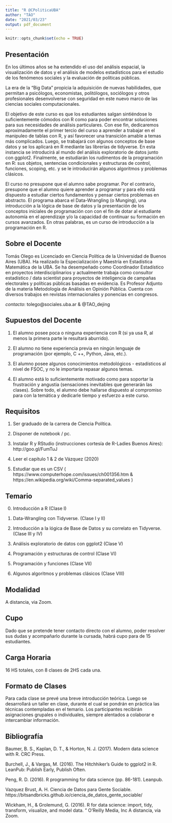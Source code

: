 ```yaml
---
title: "R @CPoliticaUBA"
author: "TAO"
date: "2021/03/23"
output: pdf_document
---
```


```r
knitr::opts_chunk$set(echo = TRUE)
```

## Presentación

En los últimos años se ha extendido el uso del análisis espacial, la visualización de datos y el análisis de modelos estadísticos para el estudio de los fenómenos sociales y la evaluación de políticas públicas.

La era de la "Big Data" propicia la adquisición de nuevas habilidades, que permitan a psicólogos, economistas, politólogos, sociólogos y otros profesionales desenvolverse con seguridad en este nuevo marco de las ciencias sociales computacionales.

El objetivo de este curso es que los estudiantes salgan sintiéndose lo suficientemente cómodos con R como para poder encontrar soluciones para sus necesidades de análisis particulares. Con ese fin, dedicaremos aproximadamente el primer tercio del curso a aprender a trabajar en el manipuleo de tablas con R, y así favorecer una transición amable a temas más complicados. Luego, se trabajará con algunos conceptos de base datos y se los aplicará en R mediante las librerías de tidyverse. En esta instancia se introducirá al mundo del análisis exploratorio de datos junto con ggplot2. Finalmente, se estudiarán los rudimentos de la programación en R: sus objetos, sentencias condicionales y estructuras de control, funciones, scoping, etc. y se le introducirán algunos algoritmos y problemas clásicos.

El curso no presupone que el alumno sabe programar. Por el contrario, presupone que el alumno quiere aprender a programar y para ello está dispuesto a estudiar ciertos fundamentos y pensar ciertos problemas en abstracto. El programa abarca el Data-Wrangling (o Munging), una introducción a la lógica de base de datos y la presentación de los conceptos iniciales de programación con con el fin de dotar al estudiante autonomía en el aprendizaje y/o la capacidad de continuar su formación en cursos avanzados. En otras palabras, es un curso de introducción a la programación en R.

## Sobre el Docente

Tomás Olego es Licenciado en Ciencia Política de la Universidad de Buenos Aires (UBA). Ha realizado la Especialización y Maestría en Estadística Matemática de la UBA. Se ha desempeñado como Coordinador Estadístico en proyectos interdisciplinarios y actualmente trabaja como consultor estadístico / data scientist para proyectos de inteligencia de campañas electorales y políticas públicas basadas en evidencia. Es Profesor Adjunto de la materia Metodología de Análisis en Opinión Pública. Cuenta con diversos trabajos en revistas internacionales y ponencias en congresos.

*contacto*: tolego@sociales.uba.ar & @TAO_dejing 

## Supuestos del Docente

1. El alumno posee poca o ninguna experiencia con R (si ya usa R, al menos la primera parte le resultará aburrido).

2. El alumno no tiene experiencia previa en ningún lenguaje de programación (por ejemplo, C ++, Python, Java, etc.). 

3. El alumno posee algunos conocimientos metodológicos - estadísticos al nivel de FSOC, y no le importaría repasar algunos temas. 

4. El alumno está lo suficientemente motivado como para soportar la frustración y angustia (sensaciones inevitables que generarán las clases). Sobre todo, el alumno debe hallarse dispuesto al compromiso para con la temática y dedicarle tiempo y esfuerzo a este curso.

## Requisitos

1. Ser graduado de la carrera de Ciencia Política.

2. Disponer de notebook / pc.

3. Instalar R y RStudio (instrucciones cortesía de R-Ladies Buenos Aires): http://goo.gl/FumTuJ

4. Leer el capítulo 1 & 2 de Vázquez (2020)

5. Estudiar que es un CSV ( https://www.computerhope.com/issues/ch001356.htm & https://en.wikipedia.org/wiki/Comma-separated_values )


## Temario

0. Introducción a R (Clase I)

1. Data-Wrangling con Tidyverse. (Clase I y II)

2. Introducción a la lógica de Base de Datos y su correlato en Tidyverse. (Clase III y IV)

3. Análisis exploratorio de datos con ggplot2 (Clase V)

4. Programación y estructuras de control (Clase VI)

5. Programación y funciones (Clase VII)

6. Algunos algoritmos y problemas clásicos (Clase VIII)


## Modalidad

A distancia, via Zoom.

## Cupo

Dado que se pretende tener contacto directo con el alumno, poder resolver sus dudas y acompañarlo durante la cursada, habrá cupo para de 15 estudiantes.

## Carga Horaria

16 HS totales, con 8 clases de 2HS cada una.

## Formato de Clases

Para cada clase se prevé una breve introducción teórica. Luego se desarrollará un taller en clase, durante el cual se pondrán en práctica las técnicas contempladas en el temario. Los participantes recibirán asignaciones grupales o individuales, siempre alentados a colaborar e intercambiar información.

## Bibliografía

Baumer, B. S., Kaplan, D. T., & Horton, N. J. (2017). Modern data science with R. CRC Press.

Burchell, J., & Vargas, M. (2016). The Hitchhiker’s Guide to ggplot2 in R. LeanPub: Publish Early, Publish Often.

Peng, R. D. (2016). R programming for data science (pp. 86-181). Leanpub.

Vazquez Brust, A. H. Ciencia de Datos para Gente Sociable. https://bitsandbricks.github.io/ciencia_de_datos_gente_sociable/

Wickham, H., & Grolemund, G. (2016). R for data science: import, tidy, transform, visualize, and model data. " O'Reilly Media, Inc
A distancia, via Zoom.


